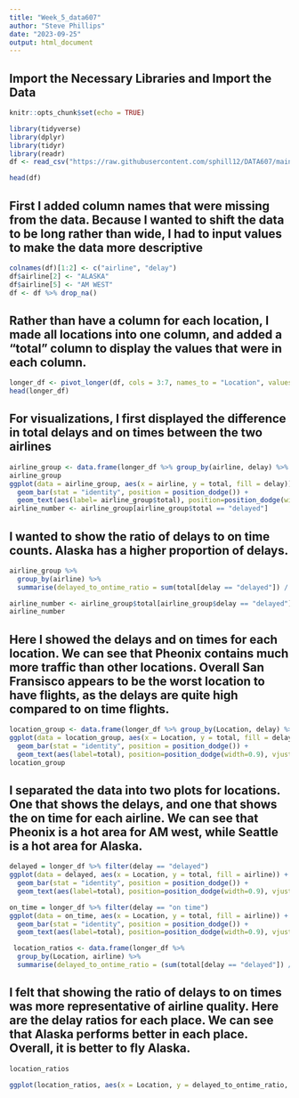 ---
title: "Week_5_data607"
author: "Steve Phillips"
date: "2023-09-25"
output: html_document
---
## Import the Necessary Libraries and Import the Data
```{r setup, include=FALSE}
knitr::opts_chunk$set(echo = TRUE)
```
```{r}
library(tidyverse)
library(dplyr)
library(tidyr)
library(readr)
df <- read_csv("https://raw.githubusercontent.com/sphill12/DATA607/main/Week_5_data_607.csv")
```
```{r}
head(df)
```

## First I added column names that were missing from the data. Because I wanted to shift the data to be long rather than wide, I had to input values to make the data more descriptive
```{r}
colnames(df)[1:2] <- c("airline", "delay")
df$airline[2] <- "ALASKA"
df$airline[5] <- "AM WEST"
df <- df %>% drop_na()
```
## Rather than have a column for each location, I made all locations into one column, and added a "total" column to display the values that were in each column.
```{r}
longer_df <- pivot_longer(df, cols = 3:7, names_to = "Location", values_to = "total")
head(longer_df)
```


## For visualizations, I first displayed the difference in total delays and on times between the two airlines
```{r}
airline_group <- data.frame(longer_df %>% group_by(airline, delay) %>% summarize(total = sum(total)))
airline_group
ggplot(data = airline_group, aes(x = airline, y = total, fill = delay)) + 
  geom_bar(stat = "identity", position = position_dodge()) +
  geom_text(aes(label= airline_group$total), position=position_dodge(width=0.9), vjust=-0.25)
airline_number <- airline_group[airline_group$total == "delayed"]
```


## I wanted to show the ratio of delays to on time counts. Alaska has a higher proportion of delays.
```{r}
airline_group %>%
  group_by(airline) %>%
  summarise(delayed_to_ontime_ratio = sum(total[delay == "delayed"]) / sum(total[delay == "on time"]))
```




```{r}
airline_number <- airline_group$total[airline_group$delay == "delayed"] / airline_group$total[airline_group$delay == "on time"]
airline_number
```

## Here I showed the delays and on times for each location. We can see that Pheonix contains much more traffic than other locations. Overall San Fransisco appears to be the worst location to have flights, as the delays are quite high compared to on time flights.



```{r}
location_group <- data.frame(longer_df %>% group_by(Location, delay) %>% summarise(total = sum(total)))
ggplot(data = location_group, aes(x = Location, y = total, fill = delay)) + 
  geom_bar(stat = "identity", position = position_dodge()) +
  geom_text(aes(label=total), position=position_dodge(width=0.9), vjust=-0.25)
location_group
```

## I separated the data into two plots for locations. One that shows the delays, and one that shows the on time for each airline. We can see that Pheonix is a hot area for AM west, while Seattle is a hot area for Alaska.

```{r}
delayed = longer_df %>% filter(delay == "delayed")
ggplot(data = delayed, aes(x = Location, y = total, fill = airline)) + 
  geom_bar(stat = "identity", position = position_dodge()) +
  geom_text(aes(label=total), position=position_dodge(width=0.9), vjust=-0.25)

```

```{r}
on_time = longer_df %>% filter(delay == "on time")
ggplot(data = on_time, aes(x = Location, y = total, fill = airline)) + 
  geom_bar(stat = "identity", position = position_dodge()) +
  geom_text(aes(label=total), position=position_dodge(width=0.9), vjust=-0.25)
```
```{r}
 location_ratios <- data.frame(longer_df %>%
  group_by(Location, airline) %>%
  summarise(delayed_to_ontime_ratio = (sum(total[delay == "delayed"]) / sum(total[delay == "on time"]))))
```



## I felt that showing the ratio of delays to on times was more representative of airline quality. Here are the delay ratios for each place. We can see that Alaska performs better in each place. Overall, it is better to fly Alaska.
```{r}
location_ratios
```
```{r}
ggplot(location_ratios, aes(x = Location, y = delayed_to_ontime_ratio, fill = airline)) + geom_bar(stat = "identity", position = position_dodge())
```




